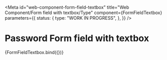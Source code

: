 <!-- @license CC0-1.0 -->


<Meta
  id="web-component-form-field-textbox"
  title="Web Component/Form field with textbox/Type"
  component={FormFieldTextbox}
  parameters={{
    status: {
      type: "WORK IN PROGRESS",
    },
  }}
/>

# Password Form field with textbox

<Canvas>
  <Story
    name="Password"
    args={{
      autoComplete: "new-password",
      label: "New password",
      type: "password",
      value: "The Quick Brown Fox Jumps Over The Lazy Dog",
    }}
  >
    {FormFieldTextbox.bind({})}
  </Story>
</Canvas>
